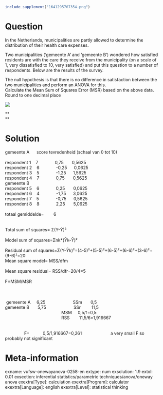 ```r
include_supplement("1641295707354.png")
```

Question
========
In the Netherlands, municipalities are partly allowed to determine the
distribution of their health care expenses.  
  
Two municipalities ('gemeente A' and 'gemeente B') wondered how
satisfied residents are with the care they receive from the municipality
(on a scale of 1, very dissatisfied to 10, very satisfied) and put this
question to a number of respondents. Below are the results of the
survey.  
  
The null hypothesis is that there is no difference in satisfaction
between the two municipalities and perform an ANOVA for this.  
Calculate the Mean Sum of Squares Error (MSR) based on the above data.
Round to one decimal place  
  
![](1641295707354.png)
  
**  
**


Solution
========





gemeente A      score tevredenheid (schaal van 0 tot 10)                
                                                                       
       
respondent 1    7              0,75       0,5625                        
                           
respondent 2    6              -0,25      0,0625                        
                           
respondent 3    5              -1,25      1,5625                        
                           
respondent 4    7              0,75       0,5625                        
                           
gemeente B                                                              
                                        
respondent 5    6              0,25       0,0625                        
                           
respondent 6    4              -1,75      3,0625                        
                           
respondent 7    5              -0,75      0,5625                        
                           
respondent 8    8              2,25       5,0625                        
                           
                                                                       
                                        
totaal gemiddelde=        6                                            
                                                 
                                                                       
                                        
Total sum of squares= Σ(Y-Ῡ)²                                          
                                                         
Model sum of squares=Σnk\*(Ῡk-Ῡ)²                                      
                                                                  
Residual sum of
squares=Σ(Y-Ῡk)²=(4-5)²+(5-5)²+(6-5)²+(6-6)²+(3-6)²+(9-6)²=20          
                                                                       
                
Mean square model= MSS/dfm                                              
                                                 
Mean square residual= RSS/dfr=20/4=5                                    
                                                           
F=MSM/MSR                                                              
                                      
                                                                       
                                        
                                                                       
                                        
                                                                       
                                        
 gemeente A     6,25                       SSm       0,5                
                          
gemeente B       5,75                       SSr         11,5            
                            
                                               MSM     0,5/1=0,5        
                                     
                                               RSS      
 11,5/6=1,916667                                                
                                                                       
                                        
                F=           0,5/1,916667=0,261                        a
very small F so probably not significant





Meta-information
================
exname: vufsw-onewayanova-0258-en
extype: num
exsolution: 1.9
extol: 0.01
exsection: inferential statistics/parametric techniques/anova/oneway anova
exextra[Type]: calculation
exextra[Program]: calculator
exextra[Language]: english
exextra[Level]: statistical thinking

